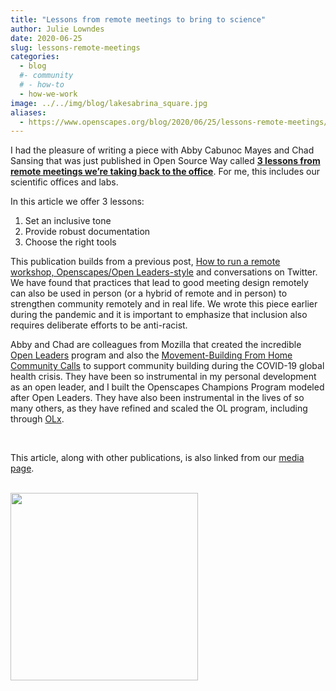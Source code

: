 ```yaml
---
title: "Lessons from remote meetings to bring to science"
author: Julie Lowndes
date: 2020-06-25
slug: lessons-remote-meetings
categories:
  - blog 
  #- community 
  # - how-to
  - how-we-work
image: ../../img/blog/lakesabrina_square.jpg
aliases: 
  - https://www.openscapes.org/blog/2020/06/25/lessons-remote-meetings/
---
```


I had the pleasure of writing a piece with Abby Cabunoc Mayes and Chad Sansing that was just published in Open Source Way called [**3 lessons from remote meetings we’re taking back to the office**](https://opensource.com/article/20/6/remote-meetings). For me, this includes our scientific offices and labs.  

In this article we offer 3 lessons:

1. Set an inclusive tone
2. Provide robust documentation
3. Choose the right tools

This publication builds from a previous post, [How to run a remote workshop, Openscapes/Open Leaders-style](https://www.openscapes.org/blog/2020/03/11/how-to-run-a-remote-workshop/) and conversations on Twitter. We have found that practices that lead to good meeting design remotely can also be used in person (or a hybrid of remote and in person) to strengthen community remotely and in real life. We wrote this piece earlier during the pandemic and it is important to emphasize that inclusion also requires deliberate efforts to be anti-racist.

Abby and Chad are colleagues from Mozilla that created the incredible [Open Leaders](https://foundation.mozilla.org/en/blog/online-meeting-tips/) program and also the  [Movement-Building From Home Community Calls](https://foundation.mozilla.org/en/blog/new-movement-building-home-community-calls/) to support community building during the COVID-19 global health crisis. They have been so instrumental in my personal development as an open leader, and I built the Openscapes Champions Program modeled after Open Leaders. They have also been instrumental in the lives of so many others, as they have refined and scaled the OL program, including through [OLx](https://docs.google.com/presentation/d/13NAGmqP_Fb2qjBKePGVZe7awtwnFKZUHtPz8mqbYtsE/present?token=AC4w5Vjf0u1Jtdi7vB3udA5O-S5wIuJuwA%3A1582781847727&includes_info_params=1&eisi=CPP7qe6B8ecCFc8OJAode38EqA#slide=id.g25275a8168_0_260). 

<br>

This article, along with other publications, is also linked from our [media page](https://openscapes.org/media). 

<br>
  <img src="/img/blog/lakesabrina_square.jpg" width="300px"></a>
<br>

